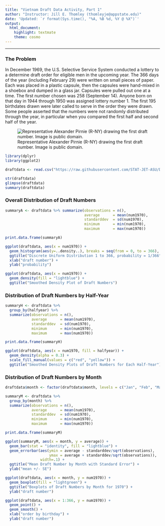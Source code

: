 ```yaml
---
title: "Vietnam Draft Data Activity, Part 1"
author: "Instructor: Jill E. Thomley (thomleyje@appstate.edu)"
date: 'Updated: `r format(Sys.time(), "%A, %B %d, %Y @ %X")`'
output: 
  html_document: 
    highlight: textmate
    theme: cosmo
---
```


<hr>

### The Problem

In December 1969, the U.S. Selective Service System conducted a lottery to a determine draft order for eligible men in the upcoming year. The 366 days of the year (including February 29) were written on small pieces of paper. Each was placed in a plastic capsule, then the capsules were hand-mixed in a shoebox and dumped in a glass jar. Capsules were pulled out one at a time. The first number chosen was 258 (September 14). Anyone born on that day in 1944 through 1950 was assigned lottery number 1. The first 195 birthdates drawn were later called to serve in the order they were drawn. Some people asserted that the numbers were not randomly distributed through the year, in particular when you compared the first half and second half of the year.

![Representative Alexander Pirnie (R-NY) drawing the first draft number. Image is public domain.](https://stat-jet-asu.github.io/Moodlepics/draftlottery1968.jpg)

```r
library(dplyr)
library(ggplot2)

draftdata <- read.csv("https://raw.githubusercontent.com/STAT-JET-ASU/Datasets/master/Instructor/vietnamdraft.csv")
```


```r
str(draftdata)
glimpse(draftdata)
summary(draftdata)
```


### Overall Distribution of Draft Numbers

```r
summaryA <- draftdata %>% summarize(observations = n(),
                                    average      = mean(num1970),
                                    standarddev  = sd(num1970),
                                    minimum      = min(num1970),
                                    maximum      = max(num1970))

print.data.frame(summaryA)

ggplot(draftdata, aes(x = num1970)) + 
  geom_histogram(aes(y=..density..), breaks = seq(from = 0, to = 366), fill = "lightblue") +
  ggtitle("Discrete Uniform Distribution 1 to 366, probability = 1/366")  +
  xlab("draft number") +
  ylab("probability")

ggplot(draftdata, aes(x = num1970)) + 
  geom_density(fill = "lightblue") +
  ggtitle("Smoothed Density Plot of Draft Numbers")
```


### Distribution of Draft Numbers by Half-Year

```r
summaryH <- draftdata %>% 
  group_by(halfyear) %>%
  summarize(observations = n(),
            average      = mean(num1970),
            standarddev  = sd(num1970),
            minimum      = min(num1970),
            maximum      = max(num1970))

print.data.frame(summaryH)

ggplot(draftdata, aes(x = num1970, fill = halfyear)) + 
  geom_density(alpha = 0.3) +
  scale_fill_manual(values = c("red", "yellow")) +
  ggtitle("Smoothed Density Plots of Draft Numbers for Each Half-Year")
```


### Distribution of Draft Numbers by Month

```r
draftdata$month <- factor(draftdata$month, levels = c("Jan", "Feb", "Mar", "Apr", "May", "Jun", "Jul", "Aug", "Sep", "Oct", "Nov", "Dec"))

summaryM <- draftdata %>% 
  group_by(month) %>%
  summarize(observations = n(),
            average      = mean(num1970),
            standarddev  = sd(num1970),
            minimum      = min(num1970),
            maximum      = max(num1970))

print.data.frame(summaryM)

ggplot(summaryM, aes(x = month, y = average)) +
  geom_bar(stat = "identity", fill = "lightblue") +
  geom_errorbar(aes(ymin = average - standarddev/sqrt(observations), 
                    ymax = average + standarddev/sqrt(observations)), 
                width=.1) +
  ggtitle("Mean Draft Number by Month with Standard Error") +
  ylab("mean +/- SE")

ggplot(draftdata, aes(x = month, y = num1970)) + 
  geom_boxplot(fill = "lightgreen") +
  ggtitle("Boxplots of Draft Numbers by Month for 1970") +
  ylab("draft number")

ggplot(draftdata, aes(x = 1:366, y = num1970)) +
  geom_point() +
  geom_smooth() +
  xlab("order by birthday") +
  ylab("draft number")
```

